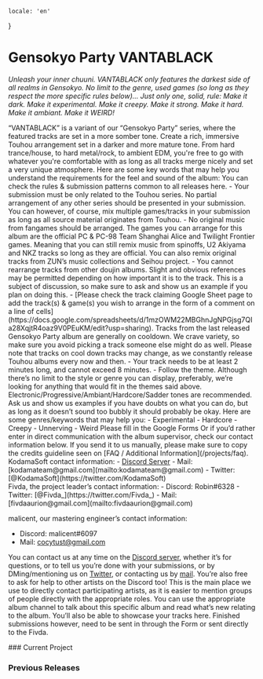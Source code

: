     locale: 'en'
}

# Gensokyo Party VANTABLACK

*Unleash your inner chuuni. VANTABLACK only features the darkest side of all realms in Gensokyo. No limit to the genre, used games (so long as they respect the more specific rules below)... Just only one, solid, rule: Make it dark. Make it experimental. Make it creepy. Make it strong. Make it hard. Make it ambiant. Make it WEIRD!*

<WrappableParagraph title="Presentation">
“VANTABLACK” is a variant of  our “Gensokyo Party” series, where the featured tracks are set in a more somber tone. Create a rich, immersive Touhou arrangement set in a darker and more mature tone. From hard trance/house, to hard metal/rock, to ambient EDM, you're free to go with whatever you're comfortable with as long as all tracks merge nicely and set a very unique atmosphere. Here are some key words that may help you understand the requirements for the feel and sound of the album:
</WrappableParagraph>

<WrappableParagraph title="General KodamaSounds Specific Rules">
    <CtaButton link='/projects/faq' icon='book'>
        <span>You can check the rules & submission patterns common to all releases here.</span>
    </CtaButton>
</WrappableParagraph>

<WrappableParagraph title="VANTABLACK Specific Music Rules">
- Your submission must be only related to the Touhou series. No partial arrangement of any other series should be presented in your submission. You can however, of course, mix multiple games/tracks in your submission as long as all source material originates from Touhou.
- No original music from fangames should be arranged. The games you can arrange for this album are the official PC & PC-98 Team Shanghai Alice and Twilight Frontier games. Meaning that you can still remix music from spinoffs, U2 Akiyama and NKZ tracks so long as they are official. You can also remix original tracks from ZUN’s music collections and Seihou project.
- You cannot rearrange tracks from other doujin albums. Slight and obvious references may be permitted depending on how important it is to the track. This is a subject of discussion, so make sure to ask and show us an example if you plan on doing this. 
- [Please check the track claiming Google Sheet page to add the track(s) & game(s) you wish to arrange in the form of a comment on a line of cells](https://docs.google.com/spreadsheets/d/1mzOWM22MBGhnJgNPGjsg7QIa28XqjtR4oaz9V0PEuKM/edit?usp=sharing). Tracks from the last released Gensokyo Party album are generally on cooldown. We crave variety, so make sure you avoid picking a track someone else might do as well. Please note that tracks on cool down tracks may change, as we constantly release Touhou albums every now and then.
- Your track needs to be at least 2 minutes long, and cannot exceed 8 minutes.
- Follow the theme. Although there’s no limit to the style or genre you can display, preferably, we’re looking for anything that would fit in the themes said above. Electronic/Progressive/Ambiant/Hardcore/Sadder tones are recommended. Ask us and show us examples if you have doubts on what you can do, but as long as it doesn’t sound too bubbly it should probably be okay. Here are some genres/keywords that may help you:
    - Experimental
    - Hardcore
    - Creepy
    - Unnerving
    - Weird
</WrappableParagraph>

<WrappableParagraph title="Track Submission">
<CtaButton link='https://forms.gle/6yX1cuF8GNooJzQk9' icon='envelope'>
    <span>Please fill in the Google Forms</span>
</CtaButton>
Or if you’d rather enter in direct communication with the album supervisor, check our contact information below. If you send it to us manually, please make sure to copy the credits guideline seen on [FAQ / Additional Information](/projects/faq).
</WrappableParagraph>

<WrappableParagraph title="Contact (Questions / Submissions)">
KodamaSoft contact information:
- <a href={DISCORD_URL}>Discord Server</a> 
- Mail: [kodamateam@gmail.com](mailto:kodamateam@gmail.com)
- Twitter: [@KodamaSoft](https://twitter.com/KodamaSoft)

<br/>
Fivda, the project leader’s contact information:
- Discord: Robin#6328
- Twitter: [@Fivda_](https://twitter.com/Fivda_)
- Mail: [fivdaaurion@gmail.com](mailto:fivdaaurion@gmail.com)

malicent, our mastering engineer’s contact information:
- Discord: malicent#6097
- Mail: [cocytust@gmail.com](mailto:cocytust@gmail.com)

You can contact us at any time on the <a href={DISCORD_URL}>Discord server</a>, whether it’s for questions, or to tell us you’re done with your submissions, or by DMing/mentioning us on [Twitter](https://twitter.com/KodamaSoft), or contacting us by [mail](mailto:kodamateam@gmail.com). You’re also free to ask for help to other artists on the Discord too! This is the main place we use to directly contact participating artists, as it is easier to mention groups of people directly with the appropriate roles. You can use the appropriate album channel to talk about this specific album and read what’s new relating to the album. You’ll also be able to showcase your tracks here. Finished submissions however, need to be sent in through the Form or sent directly to the Fivda.
</WrappableParagraph>

<WrappableParagraph title="Releases Information">
### Current Project
<ProjectInformation slug="vantablack" />

### Previous Releases
<AlbumListing slug="gensyoko-party-2" />
</WrappableParagraph>

